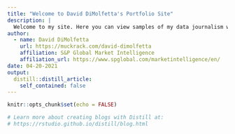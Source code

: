 ```yaml
---
title: "Welcome to David DiMolfetta's Portfolio Site"
description: |
  Welcome to my site. Here you can view samples of my data journalism work.
author:
  - name: David DiMolfetta 
    url: https://muckrack.com/david-dimolfetta
    affiliation: S&P Global Market Intelligence
    affiliation_url: https://www.spglobal.com/marketintelligence/en/
date: 04-20-2021
output:
  distill::distill_article:
    self_contained: false
---
```



```r
knitr::opts_chunk$set(echo = FALSE)

# Learn more about creating blogs with Distill at:
# https://rstudio.github.io/distill/blog.html

```




